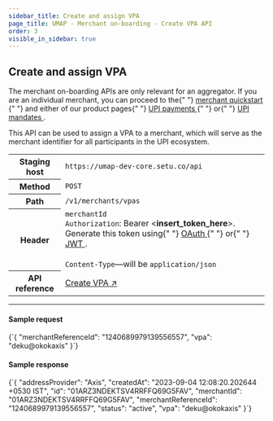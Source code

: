 ```yaml
---
sidebar_title: Create and assign VPA
page_title: UMAP - Merchant on-boarding - Create VPA API
order: 3
visible_in_sidebar: true
---
```


## Create and assign VPA

<Callout type="warning">
  The merchant on-boarding APIs are only relevant for an aggregator. If you are
  an individual merchant, you can proceed to the{" "}
  <a href="/payments/umap/quickstart" target="_self">
    merchant quickstart
  </a>{" "}
  and either of our product pages{" "}
  <a href="/payments/umap/payments" target="_self">
    UPI payments
  </a>{" "}
  or{" "}
  <a href="/payments/umap/mandates" target="_self">
    UPI mandates
  </a>
  .
</Callout>

<br />

This API can be used to assign a VPA to a merchant, which will serve as the merchant identifier for all participants in the UPI ecosystem.

<table>
  <tbody>
    <tr>
      <th>Staging host</th>
      <td>
        <code>https://umap-dev-core.setu.co/api</code>
      </td>
    </tr>
    <tr>
      <th>Method</th>
      <td>
        <code>POST</code>
      </td>
    </tr>
    <tr>
      <th>Path</th>
      <td>
        <code>/v1/merchants/vpas</code>
      </td>
    </tr>
    <tr>
      <th>Header</th>
      <td>
        <code>merchantId</code>
        <br />
        <code>Authorization</code>: Bearer &lt;<b>insert_token_here</b>&gt;.
        Generate this token using{" "}
        <a href="/payments/upi-deeplinks/resources/oauth" target="_blank">
          OAuth
        </a>{" "}
        or{" "}
        <a href="/payments/upi-deeplinks/resources/jwt" target="_blank">
          JWT
        </a>
        .<br />
        <br />
        <code>Content-Type</code>—will be <code>application/json</code>
      </td>
    </tr>
    <tr>
      <th>API reference</th>
      <td>
        <a
          href="/payments/umap/api-reference#/category~vpa/operation~vpa#create"
          target="_blank"
        >
          Create VPA ↗
        </a>
      </td>
    </tr>
  </tbody>
</table>

<hr class="primary" />

#### Sample request

<CodeBlockWithCopy language="json">
  {`{
    "merchantReferenceId": "1240689979139556557",
    "vpa": "deku@okokaxis"
}`}
</CodeBlockWithCopy>

#### Sample response

<CodeBlockWithCopy language="json">
  {`{
  "addressProvider": "Axis",
  "createdAt": "2023-09-04 12:08:20.202644 +0530 IST",
  "id": "01ARZ3NDEKTSV4RRFFQ69G5FAV",
  "merchantId": "01ARZ3NDEKTSV4RRFFQ69G5FAV",
  "merchantReferenceId": "1240689979139556557",
  "status": "active",
  "vpa": "deku@okokaxis"
}`}
</CodeBlockWithCopy>

<WasPageHelpful />
